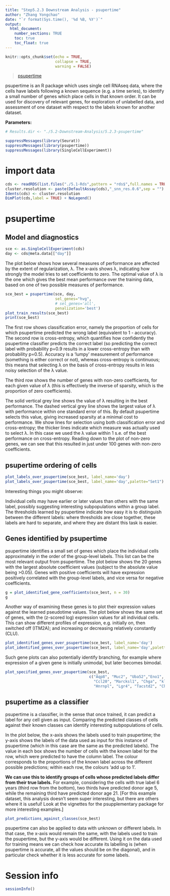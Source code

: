 ```yaml
---
title: "Step5.2.3 Downstream Analysis - psupertime"
author: "Zhang Yongchao"
date: "`r format(Sys.time(), '%d %B, %Y')`"
output: 
  html_document:
    number_sections: TRUE
    toc: true
    toc_float: true
---
```


```r
knitr::opts_chunk$set(echo = TRUE,
                      collapse = TRUE,
                      warning = FALSE)
```

>[psupertime](https://github.com/wmacnair/psupertime)

psupertime is an R package which uses single cell RNAseq data, where the cells have labels following a known sequence (e.g. a time series), to identify a small number of genes which place cells in that known order. It can be used for discovery of relevant genes, for exploration of unlabelled data, and assessment of one dataset with respect to the labels known for another dataset.

**Parameters:**

```r
# Results.dir <- "./5.2-Downstream-Analysis/5.2.3-psupertime"
```


```r
suppressMessages(library(Seurat))
suppressMessages(library(psupertime))
suppressMessages(library(SingleCellExperiment))
```

# import data

```r
cds <- readRDS(list.files("./5.1-Rds",pattern = "rds$",full.names = TRUE))
cluster.resolution <- paste(DefaultAssay(cds),"_snn_res.0.6",sep = "")
Idents(cds) <- cluster.resolution
DimPlot(cds,label = TRUE) + NoLegend()
```

# psupertime

## Model and diagnostics

```r
sce <- as.SingleCellExperiment(cds)
day <- cds@meta.data[["day"]]
```

The plot below shows how several measures of performance are affected by the extent of regularization, λ. The x-axis shows λ, indicating how strongly the model tries to set coefficients to zero. The optimal value of λ is the one which gives the best mean performance over the training data, based on one of two possible measures of performance.

```r
sce_best = psupertime(sce, day, 
                      sel_genes="hvg",
                      # sel_genes='all', 
                      penalization='best')
plot_train_results(sce_best)
print(sce_best)
```
The first row shows classification error, namely the proportion of cells for which psupertime predicted the wrong label (equivalent to 1 - accuracy). The second row is cross-entropy, which quantifies how confidently the psupertime classifier predicts the correct label (so predicting the correct label with probability p=0.9 results in a lower cross-entropy than with probability p=0.5). Accuracy is a ‘lumpy’ measurement of performance (something is either correct or not), whereas cross-entropy is continuous; this means that selecting λ on the basis of cross-entropy results in less noisy selection of the λ value.

The third row shows the number of genes with non-zero coefficients, for each given value of λ (this is effectively the inverse of sparsity, which is the proportion of zero coefficients).

The solid vertical grey line shows the value of λ resulting in the best performance. The dashed vertical grey line shows the largest value of λ with performance within one standard error of this. By default psupertime selects this value, giving increased sparsity at a minimal cost to performance. We show lines for selection using both classification error and cross-entropy; the thicker lines indicate which measure was actually used to select λ. In this case we used the λ value within 1 s.e. of the best performance on cross-entropy. Reading down to the plot of non-zero genes, we can see that this resulted in just under 100 genes with non-zero coefficients.

## psupertime ordering of cells

```r
plot_labels_over_psupertime(sce_best, label_name='day')
plot_labels_over_psupertime(sce_best, label_name='day',palette="Set1")
```

Interesting things you might observe:

Individual cells may have earlier or later values than others with the same label, possibly suggesting interesting subpopulations within a group label.
The thresholds learned by psupertime indicate how easy it is to distinguish between the different labels: where thresholds are close together, these labels are hard to separate, and where they are distant this task is easier.

## Genes identified by psupertime

psupertime identifies a small set of genes which place the individual cells approximately in the order of the group-level labels. This list can be the most relevant output from psupertime. The plot below shows the 20 genes with the largest absolute coefficient values (subject to the absolute value being >0.05). Genes with positive coefficients will have expression positively correlated with the group-level labels, and vice versa for negative coefficients.

```r
g = plot_identified_gene_coefficients(sce_best, n = 30)
g
```

Another way of examining these genes is to plot their expression values against the learned pseudotime values. The plot below shows the same set of genes, with the (z-scored log) expression values for all individual cells. This can show different profiles of expression, e.g. initially on, then switched off (ITM2A); and increasing or decreasing relatively constantly (CLU).

```r
plot_identified_genes_over_psupertime(sce_best, label_name='day')
plot_identified_genes_over_psupertime(sce_best, label_name='day',palette="Set1")
```

Such gene plots can also potentially identify branching, for example where expression of a given gene is initially unimodal, but later becomes bimodal.

```r
plot_specified_genes_over_psupertime(sce_best,
                                     c("Aqp8", "Muc2", "Uba52","Eno1", "A100a11", "Acin1", 
                                       "Ccl20", "Marcksl1", "Chga", "klk1", "Sox11", "Sox4", "Rpl36", "Hnrnpu",
                                       "Hnrnpl", "Lgr4", "Tacstd2", "Chgb", "Neurod1", "Lars2"), label_name ='day',palette="Set1")
```

## psupertime as a classifier

psupertime is a classifier, in the sense that once trained, it can predict a label for any cell given as input. Comparing the predicted classes of cells against their known classes can identify interesting subpopulations of cells.

In the plot below, the x-axis shows the labels used to train psupertime; the y-axis shows the labels of the data used as input for this instance of psupertime (which in this case are the same as the predicted labels). The value in each box shows the number of cells with the known label for the row, which were predicted to have the column label. The colour corresponds to the proportions of the known label across the different possible predictions; within each row, the colours ‘add up to 1’.

**We can use this to identify groups of cells whose predicted labels differ from their true labels.** For example, considering the cells with true label 6 years (third row from the bottom), two thirds have predicted donor age 5, while the remaining third have predicted donor age 21. [For this example dataset, this analysis doesn’t seem super interesting, but there are others where it is useful! Look at the vignettes for the psupplementary package for more interesting examples.]

```r
plot_predictions_against_classes(sce_best)
```

psupertime can also be applied to data with unknown or different labels. In that case, the x-axis would remain the same, with the labels used to train the psupertime, but the y-axis would be different. Using it on the data used for training means we can check how accurate its labelling is (when psupertime is accurate, all the values should be on the diagonal), and in particular check whether it is less accurate for some labels.


# Session info

```r
sessionInfo()
```

